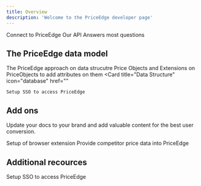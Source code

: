 ```yaml
---
title: Overview
description: 'Welcome to the PriceEdge developer page'
---
```


<CardGroup cols={3}>
  <Card
    title="Quick Start"
    icon="bolt"
    href="quickstart/quickstart-1"
  >
    Connect to PriceEdge 
  </Card>
  <Card
    title="API Documentation"
    icon="terminal"
    href="api/ref"
  >
    Our API
  </Card>
  <Card
    title="FAQ"
    icon="question"
    href="faq"
  >
    Answers most questions
  </Card>
</CardGroup>

## The PriceEdge data model
The PriceEdge approach on data strucutre Price Objects and Extensions on PriceObjects to add attributes on them
<CardGroup cols={1}>
  <Card
    title="Data Structure"
    icon="database"
    href=""
  >
    Setup SSO to access PriceEdge
  </Card>

</CardGroup>




## Add ons

Update your docs to your brand and add valuable content for the best user conversion.

<CardGroup cols={2}>
  <Card
    title="Browser Extension"
    icon="browser"
    href=""
  >
  Setup of browser extension
  </Card>
  <Card
    title="3rd Party Competitor Data"
    icon="screwdriver-wrench"
    href=""
  >
    Provide competitor price data into PriceEdge
  </Card>
</CardGroup>

## Additional recources 

<CardGroup cols={1}>
  <Card
    title="SSO"
    icon="users"
    href=""
  >
    Setup SSO to access PriceEdge
  </Card>

</CardGroup>

